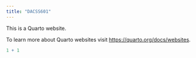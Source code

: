 ```yaml
---
title: "DACSS601"
---
```


This is a Quarto website.

To learn more about Quarto websites visit <https://quarto.org/docs/websites>.

```r
1 + 1
```
